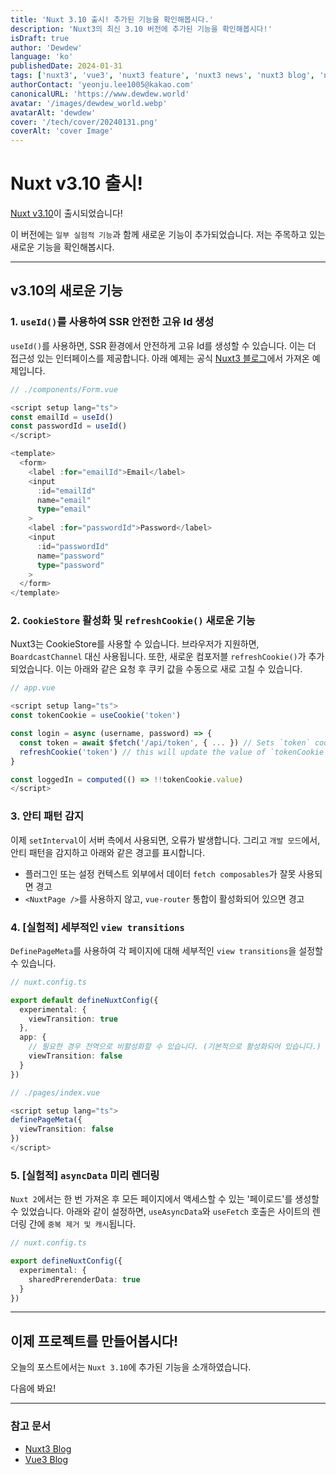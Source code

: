 ```yaml
---
title: 'Nuxt 3.10 출시! 추가된 기능을 확인해봅시다.'
description: 'Nuxt3의 최신 3.10 버전에 추가된 기능을 확인해봅시다!'
isDraft: true
author: 'Dewdew'
language: 'ko'
publishedDate: 2024-01-31
tags: ['nuxt3', 'vue3', 'nuxt3 feature', 'nuxt3 news', 'nuxt3 blog', 'nuxt3 composables']
authorContact: 'yeonju.lee1005@kakao.com'
canonicalURL: 'https://www.dewdew.world'
avatar: '/images/dewdew_world.webp'
avatarAlt: 'dewdew'
cover: '/tech/cover/20240131.png'
coverAlt: 'cover Image'
---
```


# Nuxt v3.10 출시!

[Nuxt v3.10](https://nuxt.com/)이 출시되었습니다!

이 버전에는 `일부 실험적 기능`과 함께 새로운 기능이 추가되었습니다.
저는 주목하고 있는 새로운 기능을 확인해봅시다.

---

## v3.10의 새로운 기능

### 1. `useId()`를 사용하여 SSR 안전한 고유 Id 생성

`useId()`를 사용하면, SSR 환경에서 안전하게 고유 Id를 생성할 수 있습니다.
이는 더 접근성 있는 인터페이스를 제공합니다.
아래 예제는 공식 [Nuxt3 블로그](https://nuxt.com/blog/v3-10)에서 가져온 예제입니다.

```typescript
// ./components/Form.vue

<script setup lang="ts">
const emailId = useId()
const passwordId = useId()
</script>

<template>
  <form>
    <label :for="emailId">Email</label>
    <input
      :id="emailId"
      name="email"
      type="email"
    >
    <label :for="passwordId">Password</label>
    <input
      :id="passwordId"
      name="password"
      type="password"
    >
  </form>
</template>
```

### 2. `CookieStore` 활성화 및 `refreshCookie()` 새로운 기능

Nuxt3는 CookieStore를 사용할 수 있습니다. 브라우저가 지원하면, `BoardcastChannel` 대신 사용됩니다.
또한, 새로운 컴포저블 `refreshCookie()`가 추가되었습니다. 이는 아래와 같은 요청 후 쿠키 값을 수동으로 새로 고칠 수 있습니다.

```typescript
// app.vue

<script setup lang="ts">
const tokenCookie = useCookie('token')

const login = async (username, password) => {
  const token = await $fetch('/api/token', { ... }) // Sets `token` cookie on response
  refreshCookie('token') // this will update the value of `tokenCookie`
}

const loggedIn = computed(() => !!tokenCookie.value)
</script>
```

### 3. 안티 패턴 감지

이제 `setInterval`이 서버 측에서 사용되면, 오류가 발생합니다.
그리고 `개발 모드`에서, 안티 패턴을 감지하고 아래와 같은 경고를 표시합니다.

- 플러그인 또는 설정 컨텍스트 외부에서 데이터 `fetch composables`가 잘못 사용되면 경고
- `<NuxtPage />`를 사용하지 않고, `vue-router` 통합이 활성화되어 있으면 경고

### 4. [실험적] 세부적인 `view transitions`

`DefinePageMeta`를 사용하여 각 페이지에 대해 세부적인 `view transitions`을 설정할 수 있습니다.

```typescript
// nuxt.config.ts

export default defineNuxtConfig({
  experimental: {
    viewTransition: true
  },
  app: {
    // 필요한 경우 전역으로 비활성화할 수 있습니다. (기본적으로 활성화되어 있습니다.)
    viewTransition: false
  }
})
```

```typescript
// ./pages/index.vue

<script setup lang="ts">
definePageMeta({
  viewTransition: false
})
</script>
```

### 5. [실험적] `asyncData` 미리 렌더링

`Nuxt 2`에서는 한 번 가져온 후 모든 페이지에서 액세스할 수 있는 '페이로드'를 생성할 수 있었습니다.
아래와 같이 설정하면, `useAsyncData`와 `useFetch` 호출은 사이트의 렌더링 간에 `중복 제거 및 캐시`됩니다.

```typescript
// nuxt.config.ts

export defineNuxtConfig({
  experimental: {
    sharedPrerenderData: true
  }
})
```

---

## 이제 프로젝트를 만들어봅시다!

오늘의 포스트에서는 `Nuxt 3.10`에 추가된 기능을 소개하였습니다.

다음에 봐요!

---

### 참고 문서

- [Nuxt3 Blog](https://nuxt.com/blog/v3-10)
- [Vue3 Blog](https://blog.vuejs.org/posts/vue-3-4)
